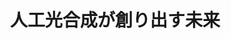 ﻿---
title: "人工光合成が創り出す未来"
category: "理学院"
vol: "65"
interviewee: "石谷 治"
url: ""
tags: []
pdf: "65-2-ishitani.pdf"
career: ""
preface: "化学という学問は、物理化学・無機化学・有機 化学・生物化学など多岐に渡るが、石谷研究室は その中でも主に無機化学、特に錯体に関する研究 を行っている。近年の錯体化学の発展には目覚ま しいものがあり、これらに関する研究がさまざま な分野で応用されることが期待されているのだ。 ここでは、光触媒として働く錯体を利用して二 酸化炭素などを還元したり、錯体を結合した分子 により光を制御したりする技術を用いることに よって、光合成の人工的な再現を目指す研究につ いて紹介しよう。"
---
